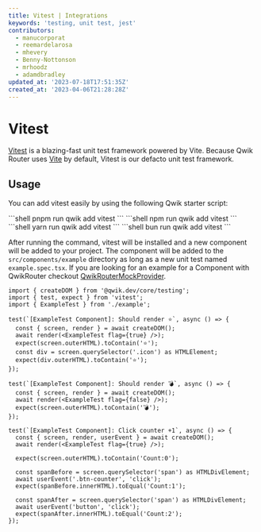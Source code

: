 ```yaml
---
title: Vitest | Integrations
keywords: 'testing, unit test, jest'
contributors:
  - manucorporat
  - reemardelarosa
  - mhevery
  - Benny-Nottonson
  - mrhoodz
  - adamdbradley
updated_at: '2023-07-18T17:51:35Z'
created_at: '2023-04-06T21:28:28Z'
---
```



# Vitest

[Vitest](https://vitest.dev/) is a blazing-fast unit test framework powered by Vite. Because Qwik Router uses [Vite](https://vitejs.dev/) by default, Vitest is our defacto unit test framework.

## Usage

You can add vitest easily by using the following Qwik starter script:


<PackageManagerTabs>
<span q:slot="pnpm">
```shell
pnpm run qwik add vitest
```
</span>
<span q:slot="npm">
```shell
npm run qwik add vitest
```
</span>
<span q:slot="yarn">
```shell
yarn run qwik add vitest
```
</span>
<span q:slot="bun">
```shell
bun run qwik add vitest
```
</span>
</PackageManagerTabs>

After running the command, vitest will be installed and a new component will be added to your project. The component will be added to the `src/components/example` directory as long as a new unit test named `example.spec.tsx`.
If you are looking for an example for a Component with QwikRouter checkout [QwikRouterMockProvider](/docs/(qwikrouter)/api/index.mdx#qwikroutermockprovider).

```tsx title="example.spec.tsx"
import { createDOM } from '@qwik.dev/core/testing';
import { test, expect } from 'vitest';
import { ExampleTest } from './example';

test(`[ExampleTest Component]: Should render ⭐`, async () => {
  const { screen, render } = await createDOM();
  await render(<ExampleTest flag={true} />);
  expect(screen.outerHTML).toContain('⭐');
  const div = screen.querySelector('.icon') as HTMLElement;
  expect(div.outerHTML).toContain('⭐');
});

test(`[ExampleTest Component]: Should render 💣`, async () => {
  const { screen, render } = await createDOM();
  await render(<ExampleTest flag={false} />);
  expect(screen.outerHTML).toContain('💣');
});

test(`[ExampleTest Component]: Click counter +1`, async () => {
  const { screen, render, userEvent } = await createDOM();
  await render(<ExampleTest flag={true} />);

  expect(screen.outerHTML).toContain('Count:0');

  const spanBefore = screen.querySelector('span') as HTMLDivElement;
  await userEvent('.btn-counter', 'click');
  expect(spanBefore.innerHTML).toEqual('Count:1');

  const spanAfter = screen.querySelector('span') as HTMLDivElement;
  await userEvent('button', 'click');
  expect(spanAfter.innerHTML).toEqual('Count:2');
});
```
